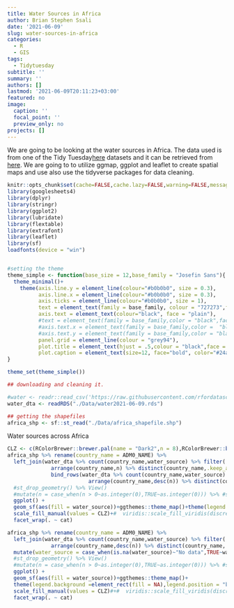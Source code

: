 ```yaml
---
title: Water Sources in Africa
author: Brian Stephen Ssali
date: '2021-06-09'
slug: water-sources-in-africa
categories:
  - R
  - GIS
tags:
  - Tidytuesday
subtitle: ''
summary: ''
authors: []
lastmod: '2021-06-09T20:11:23+03:00'
featured: no
image:
  caption: ''
  focal_point: ''
  preview_only: no
projects: []
---
```


We are going to be looking at the water sources in Africa. The data used is from one of the Tidy Tuesday[here](https://github.com/rfordatascience/tidytuesday/tree/master/data) datasets and it can be retrieved from [here](https://raw.githubusercontent.com/rfordatascience/tidytuesday/master/data/2021/2021-05-04/water.csv).
We are going to to utilize ggmap, ggplot and leaflet to create spatial maps and use also use the tidyverse packages for data cleaning.


```r
knitr::opts_chunk$set(cache=FALSE,cache.lazy=FALSE,warning=FALSE,message=FALSE,echo=FALSE,dpi=600,fig.width=8,fig.height =8)
library(googlesheets4)
library(dplyr)
library(stringr)
library(ggplot2)
library(lubridate)
library(flextable)
library(extrafont)
library(leaflet)
library(sf)
loadfonts(device = "win")


#setting the theme
theme_simple <- function(base_size = 12,base_family = "Josefin Sans"){
  theme_minimal()+
    theme(axis.line.y = element_line(colour="#b0b0b0", size = 0.3),
          axis.line.x = element_line(colour="#b0b0b0", size = 0.3),
          axis.ticks = element_line(colour="#b0b0b0", size = 1),
          text = element_text(family = base_family, colour = "727273",face = "plain"),
          axis.text = element_text(colour="black", face = "plain"),
          #text = element_text(family = base_family,color = "black",face = "bold"),
          #axis.text.x = element_text(family = base_family,color =  "black",face = "bold" ),#"#727273"
          #axis.text.y = element_text(family = base_family,color = "black",face = "bold" ),
          panel.grid = element_line(colour = "grey94"),
          plot.title = element_text(hjust = .5,colour = "black",face = "bold"),
          plot.caption = element_text(size=12, face="bold", color="#24ace4"))
}

theme_set(theme_simple())
```

```r
## downloading and cleaning it.

#water <- readr::read_csv('https://raw.githubusercontent.com/rfordatascience/tidytuesday/master/data/2021/2021-05-04/water.csv')
water_dta <- readRDS("./Data/water2021-06-09.rds")

## getting the shapefiles
africa_shp <- sf::st_read("./Data/africa_shapefile.shp")
```

Water sources across Africa

```r
CLZ <- c(RColorBrewer::brewer.pal(name = "Dark2",n = 8),RColorBrewer::brewer.pal(name = "Paired",n = 8))
africa_shp %>% rename(country_name = ADM0_NAME) %>% 
  left_join(water_dta %>% count(country_name,water_source) %>% filter(!is.na(water_source)) %>% 
              arrange(country_name,n) %>% distinct(country_name,.keep_all = T) %>% right_join(africa_shp %>% select(country_name = ADM0_NAME) %>% st_drop_geometry() )%>% mutate(cat = "minority") %>% 
              bind_rows(water_dta %>% count(country_name,water_source) %>% filter(!is.na(water_source)) %>%
                          arrange(country_name,desc(n)) %>% distinct(country_name,.keep_all = T)%>% right_join(africa_shp %>% select(country_name = ADM0_NAME) %>% st_drop_geometry() )%>% mutate(cat = "majority")  )) %>%
  #st_drop_geometry() %>% View()
  #mutate(n = case_when(n > 0~as.integer(0),TRUE~as.integer(0))) %>% #st_drop_geometry() %>% 
  ggplot() +
  geom_sf(aes(fill = water_source))+ggthemes::theme_map()+theme(legend.background =element_rect(fill = NA))+
  scale_fill_manual(values = CLZ)+#  viridis::scale_fill_viridis(discrete = T)+# scale_fill_brewer(palette = "Set1")+# theme(axis.text = element_blank(),panel.grid = element_blank(),axis.ticks = element_blank(),axis.line = element_blank())+
  facet_wrap(. ~ cat)
```

```r
africa_shp %>% rename(country_name = ADM0_NAME) %>% 
  left_join(water_dta %>% count(country_name,water_source) %>% filter(!is.na(water_source)) %>%
              arrange(country_name,desc(n)) %>% distinct(country_name,.keep_all = T)%>% right_join(africa_shp %>% select(country_name = ADM0_NAME) %>% st_drop_geometry() )%>% mutate(cat = "majority") ) %>%
  mutate(water_source = case_when(is.na(water_source)~"No data",TRUE~water_source)) %>% 
  #st_drop_geometry() %>% View()
  #mutate(n = case_when(n > 0~as.integer(0),TRUE~as.integer(0))) %>% #st_drop_geometry() %>% 
  ggplot() +
  geom_sf(aes(fill = water_source))+ggthemes::theme_map()+
  theme(legend.background =element_rect(fill = NA),legend.position = "bottom")+
  scale_fill_manual(values = CLZ)#+#  viridis::scale_fill_viridis(discrete = T)+# scale_fill_brewer(palette = "Set1")+# theme(axis.text = element_blank(),panel.grid = element_blank(),axis.ticks = element_blank(),axis.line = element_blank())+
  facet_wrap(. ~ cat)
```

